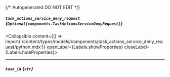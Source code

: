 {/* Autogenerated DO NOT EDIT  */}

##### `task_actions_service_deny_request` *{`Optional[components.TaskActionsServiceDenyRequest]`}*
<Collapsible content={() => import('/content/types/models/components/task_actions_service_deny_request/python.mdx')} openLabel={Labels.showProperties} closeLabel={Labels.hideProperties}>
</Collapsible>

---
##### `task_id` *{`str`}*


